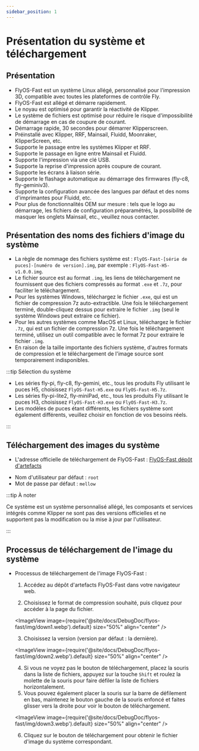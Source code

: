 ```yaml
---
sidebar_position: 1
---
```


# Présentation du système et téléchargement

## Présentation

* FlyOS-Fast est un système Linux allégé, personnalisé pour l'impression 3D, compatible avec toutes les plateformes de contrôle Fly.
* FlyOS-Fast est allégé et démarre rapidement.
* Le noyau est optimisé pour garantir la réactivité de Klipper.
* Le système de fichiers est optimisé pour réduire le risque d'impossibilité de démarrage en cas de coupure de courant.
* Démarrage rapide, 30 secondes pour démarrer Klipperscreen.
* Préinstallé avec Klipper, RRF, Mainsail, Fluidd, Moonraker, KlipperScreen, etc.
* Supporte le passage entre les systèmes Klipper et RRF.
* Supporte le passage en ligne entre Mainsail et Fluidd.
* Supporte l'impression via une clé USB.
* Supporte la reprise d'impression après coupure de courant.
* Supporte les écrans à liaison série.
* Supporte le flashage automatique au démarrage des firmwares (fly-c8, fly-geminiv3).
* Supporte la configuration avancée des langues par défaut et des noms d'imprimantes pour Fluidd, etc.
* Pour plus de fonctionnalités OEM sur mesure : tels que le logo au démarrage, les fichiers de configuration préparamétrés, la possibilité de masquer les onglets Mainsail, etc., veuillez nous contacter.

## Présentation des noms des fichiers d'image du système

* La règle de nommage des fichiers système est : `FlyOS-Fast-[série de puces]-[numéro de version].img`, par exemple : `FlyOS-Fast-H5-v1.0.0.img`.
* Le fichier source est au format `.img`, les liens de téléchargement ne fournissent que des fichiers compressés au format `.exe` et `.7z`, pour faciliter le téléchargement.
* Pour les systèmes Windows, téléchargez le fichier `.exe`, qui est un fichier de compression 7z auto-extractible. Une fois le téléchargement terminé, double-cliquez dessus pour extraire le fichier `.img` (seul le système Windows peut extraire ce fichier).
* Pour les autres systèmes comme MacOS et Linux, téléchargez le fichier `.7z`, qui est un fichier de compression 7z. Une fois le téléchargement terminé, utilisez un outil compatible avec le format 7z pour extraire le fichier `.img`.
* En raison de la taille importante des fichiers système, d'autres formats de compression et le téléchargement de l'image source sont temporairement indisponibles.

:::tip Sélection du système

* Les séries fly-pi, fly-c8, fly-gemini, etc., tous les produits Fly utilisant le puces H5, choisissez `FlyOS-Fast-H5.exe` ou `FlyOS-Fast-H5.7z`.
* Les séries fly-pi-lite2, fly-miniPad, etc., tous les produits Fly utilisant le puces H3, choisissez `FlyOS-Fast-H3.exe` ou `FlyOS-Fast-H3.7z`.
* Les modèles de puces étant différents, les fichiers système sont également différents, veuillez choisir en fonction de vos besoins réels.

:::

## Téléchargement des images du système

* L'adresse officielle de téléchargement de FlyOS-Fast : [FlyOS-Fast dépôt d'artefacts](https://g-ofpa1390.coding.net/public-artifacts/3D-Printers/flyos-fast/packages)

- Nom d'utilisateur par défaut : `root`
- Mot de passe par défaut : `mellow`

:::tip À noter

Ce système est un système personnalisé allégé, les composants et services intégrés comme Klipper ne sont pas des versions officielles et ne supportent pas la modification ou la mise à jour par l'utilisateur.

:::

## Processus de téléchargement de l'image du système

* Processus de téléchargement de l'image FlyOS-Fast :

    1. Accédez au dépôt d'artefacts FlyOS-Fast dans votre navigateur web.

    2. Choisissez le format de compression souhaité, puis cliquez pour accéder à la page du fichier.

    <ImageView image={require('@site/docs/DebugDoc/flyos-fast/img/down1.webp').default} size="50%" align="center" />

    3. Choisissez la version (version par défaut : la dernière).

    <ImageView image={require('@site/docs/DebugDoc/flyos-fast/img/down2.webp').default} size="50%" align="center" />

    4. Si vous ne voyez pas le bouton de téléchargement, placez la souris dans la liste de fichiers, appuyez sur la touche `Shift` et roulez la molette de la souris pour faire défiler la liste de fichiers horizontalement.
    5. Vous pouvez également placer la souris sur la barre de défilement en bas, maintenez le bouton gauche de la souris enfoncé et faites glisser vers la droite pour voir le bouton de téléchargement.

    <ImageView image={require('@site/docs/DebugDoc/flyos-fast/img/down3.webp').default} size="50%" align="center" />

    6. Cliquez sur le bouton de téléchargement pour obtenir le fichier d'image du système correspondant.